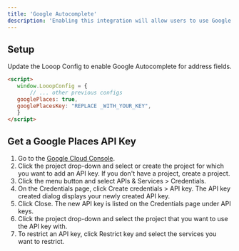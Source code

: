```yaml
---
title: 'Google Autocomplete'
description: 'Enabling this integration will allow users to use Google Autocomplete to fill in their address details.'
---
```

## Setup
Update the Looop Config to enable Google Autocomplete for address fields.

 ```html
 <script>
    window.LooopConfig = {
        // ... other previous configs
    googlePlaces: true,
    googlePlacesKey: "REPLACE _WITH_YOUR_KEY",
    }
</script>
```

## Get a Google Places API Key
1. Go to the [Google Cloud Console](https://console.cloud.google.com/).
2. Click the project drop-down and select or create the project for which you want to add an API key. If you don't have a project, create a project.
3. Click the menu button and select APIs & Services > Credentials.
4. On the Credentials page, click Create credentials > API key. The API key created dialog displays your newly created API key.
5. Click Close. The new API key is listed on the Credentials page under API keys.
6. Click the project drop-down and select the project that you want to use the API key with.
7. To restrict an API key, click Restrict key and select the services you want to restrict.

